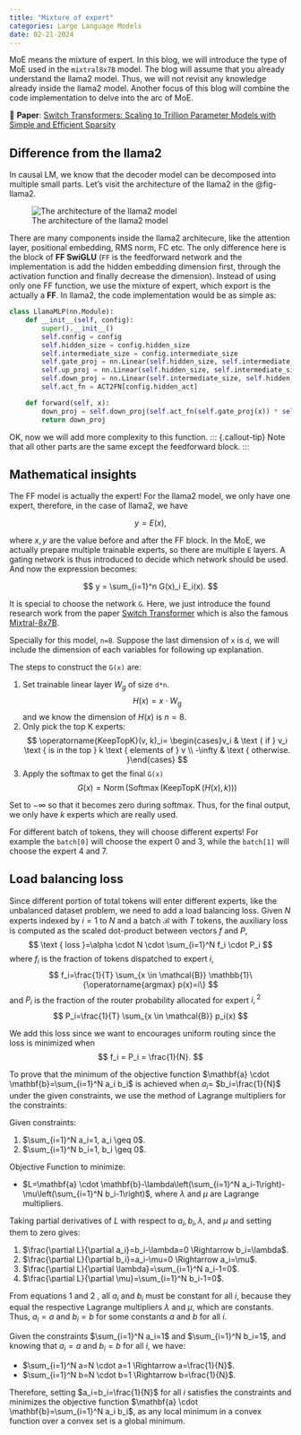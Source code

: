 ```yaml
---
title: "Mixture of expert"
categories: Large Language Models
date: 02-21-2024
---
```


::: {.callout-tip}
MoE means the mixture of expert. In this blog, we will introduce the type of MoE used in the `mixtral8x7B` model. The blog will assume that you already understand the llama2 model. Thus, we will not revisit any knowledge already inside the llama2 model. Another focus of this blog will combine the code implementation to delve into the arc of MoE.
:::

::: {.callout-tip}
📝 **Paper**: [Switch Transformers: Scaling to Trillion Parameter Models with Simple and Efficient Sparsity](https://arxiv.org/abs/2101.03961)
:::


## Difference from the llama2
In causal LM, we know that the decoder model can be decomposed into multiple small parts. Let's visit the architecture of the llama2 in the @fig-llama2.

![The architecture of the llama2 model](../../images/llama2.png){#fig-llama2}

There are many components inside the llama2 architecure, like the attention layer, positional embedding, RMS norm, FC etc. The only difference here is the block of **FF SwiGLU** (`FF` is the feedforward network and the implementation is add the hidden embedding dimension first, through the activation function and finally decrease the dimension). Instead of using only one FF function, we use the mixture of expert, which export is the actually a **FF**. In llama2, the code implementation would be as simple as:

```python
class LlamaMLP(nn.Module):
    def __init__(self, config):
        super().__init__()
        self.config = config
        self.hidden_size = config.hidden_size
        self.intermediate_size = config.intermediate_size
        self.gate_proj = nn.Linear(self.hidden_size, self.intermediate_size, bias=False)
        self.up_proj = nn.Linear(self.hidden_size, self.intermediate_size, bias=False)
        self.down_proj = nn.Linear(self.intermediate_size, self.hidden_size, bias=False)
        self.act_fn = ACT2FN[config.hidden_act]

    def forward(self, x):
        down_proj = self.down_proj(self.act_fn(self.gate_proj(x)) * self.up_proj(x))
        return down_proj
```

OK, now we will add more complexity to this function. 
::: {.callout-tip}
Note that all other parts are the same except the feedforward block.
:::


## Mathematical insights
The FF model is actually the expert! For the llama2 model, we only have one expert, therefore, in the case of llama2, we have

$$
y = E(x),
$$

where $x, y$ are the value before and after the FF block. In the MoE, we actually prepare multiple trainable experts, so there are multiple `E` layers. A gating network is thus introduced to decide which network should be used. And now the expression becomes:

$$
y = \sum_{i=1}^n G(x)_i E_i(x).
$$

It is special to choose the network `G`. Here, we just introduce the found research work from the paper [Switch Transformer](https://arxiv.org/abs/2101.03961) which is also the famous [Mixtral-8x7B](https://huggingface.co/mistralai/Mixtral-8x7B-Instruct-v0.1). 

Specially for this model, `n=8`. Suppose the last dimension of `x` is `d`, we will include the dimension of each variables for following up explanation.

The steps to construct the `G(x)` are:

1. Set trainable linear layer $W_g$ of size `d*n`. 
    $$
    H(x)= x \cdot W_{\mathrm{g}}
    $$
and we know the dimension of $H(x)$ is $n=8$.
2. Only pick the top K experts:
    $$
    \operatorname{KeepTopK}(v, k)_i= \begin{cases}v_i & \text { if } v_i \text { is in the top } k \text { elements of } v \\ -\infty & \text { otherwise. }\end{cases}
    $$
3. Apply the softmax to get the final `G(x)`
    $$
    G(x)=\operatorname{Norm}(\operatorname{Softmax}(\operatorname{KeepTopK}(H(x), k)))
    $$


::: {.callout-tip}
Set to $-\infty$ so that it becomes zero during softmax. Thus, for the final output, we only have $k$ experts which are really used.
:::

::: {.callout-tip}
For different batch of tokens, they will choose different experts! For example the `batch[0]` will choose the expert 0 and 3, while the `batch[1]` will choose the expert 4 and 7.
:::

## Load balancing loss
Since different portion of total tokens will enter different experts, like the unbalanced dataset problem, we need to add a load balancing loss. Given $N$ experts indexed by $i=1$ to $N$ and a batch $\mathcal{B}$ with $T$ tokens, the auxiliary loss is computed as the scaled dot-product between vectors $f$ and $P$,
$$
\text { loss }=\alpha \cdot N \cdot \sum_{i=1}^N f_i \cdot P_i
$$
where $f_i$ is the fraction of tokens dispatched to expert $i$,
$$
f_i=\frac{1}{T} \sum_{x \in \mathcal{B}} \mathbb{1}\{\operatorname{argmax} p(x)=i\}
$$
and $P_i$ is the fraction of the router probability allocated for expert $i,{ }^2$
$$
P_i=\frac{1}{T} \sum_{x \in \mathcal{B}} p_i(x)
$$

We add this loss since we want to encourages uniform routing since the loss is minimized when 
$$
f_i = P_i = \frac{1}{N}.
$$


::: {#thm-policy-gradient-theorem}
To prove that the minimum of the objective function $\mathbf{a} \cdot \mathbf{b}=\sum_{i=1}^N a_i b_i$ is achieved when $a_i=$ $b_i=\frac{1}{N}$ under the given constraints, we use the method of Lagrange multipliers for the constraints:

Given constraints:

1. $\sum_{i=1}^N a_i=1, a_i \geq 0$.
2. $\sum_{i=1}^N b_i=1, b_i \geq 0$.

Objective Function to minimize:

- $L=\mathbf{a} \cdot \mathbf{b}-\lambda\left(\sum_{i=1}^N a_i-1\right)-\mu\left(\sum_{i=1}^N b_i-1\right)$, where $\lambda$ and $\mu$ are Lagrange multipliers.

Taking partial derivatives of $L$ with respect to $a_i, b_i, \lambda$, and $\mu$ and setting them to zero gives:

1. $\frac{\partial L}{\partial a_i}=b_i-\lambda=0 \Rightarrow b_i=\lambda$.
2. $\frac{\partial L}{\partial b_i}=a_i-\mu=0 \Rightarrow a_i=\mu$.
3. $\frac{\partial L}{\partial \lambda}=\sum_{i=1}^N a_i-1=0$.
4. $\frac{\partial L}{\partial \mu}=\sum_{i=1}^N b_i-1=0$.

From equations 1 and 2 , all $a_i$ and $b_i$ must be constant for all $i$, because they equal the respective Lagrange multipliers $\lambda$ and $\mu$, which are constants. Thus, $a_i=a$ and $b_i=b$ for some constants $a$ and $b$ for all $i$.

Given the constraints $\sum_{i=1}^N a_i=1$ and $\sum_{i=1}^N b_i=1$, and knowing that $a_i=a$ and $b_i=b$ for all $i$, we have:

- $\sum_{i=1}^N a=N \cdot a=1 \Rightarrow a=\frac{1}{N}$.
- $\sum_{i=1}^N b=N \cdot b=1 \Rightarrow b=\frac{1}{N}$.

Therefore, setting $a_i=b_i=\frac{1}{N}$ for all $i$ satisfies the constraints and minimizes the objective function $\mathbf{a} \cdot \mathbf{b}=\sum_{i=1}^N a_i b_i$, as any local minimum in a convex function over a convex set is a global minimum.
:::